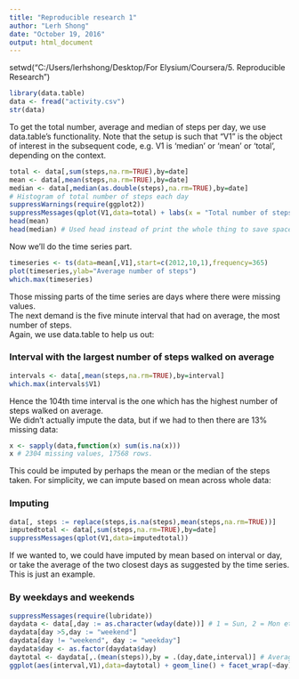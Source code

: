 ---
title: "Reproducible research 1"
author: "Lerh Shong"
date: "October 19, 2016"
output: html_document
---
setwd("C:/Users/lerhshong/Desktop/For Elysium/Coursera/5. Reproducible Research")

```{r}
library(data.table)
data <- fread("activity.csv") 
str(data)
```

To get the total number, average and median of steps per day, we use data.table's functionality. Note that the setup is such that "V1" is the object of interest in the subsequent code, e.g. V1 is 'median' or 'mean' or 'total', depending on the context.

```{r}
total <- data[,sum(steps,na.rm=TRUE),by=date]
mean <- data[,mean(steps,na.rm=TRUE),by=date]
median <- data[,median(as.double(steps),na.rm=TRUE),by=date]
# Histogram of total number of steps each day
suppressWarnings(require(ggplot2))
suppressMessages(qplot(V1,data=total) + labs(x = "Total number of steps"))
head(mean)
head(median) # Used head instead of print the whole thing to save space.
```

Now we'll do the time series part. 
```{r}
timeseries <- ts(data=mean[,V1],start=c(2012,10,1),frequency=365)
plot(timeseries,ylab="Average number of steps")
which.max(timeseries)
```

Those missing parts of the time series are days where there were missing values.  
The next demand is the five minute interval that had on average, the most number of steps.  
Again, we use data.table to help us out:

### Interval with the largest number of steps walked on average
```{r}
intervals <- data[,mean(steps,na.rm=TRUE),by=interval]
which.max(intervals$V1)
```
Hence the 104th time interval is the one which has the highest number of steps walked on average.  
We didn't actually impute the data, but if we had to then there are 13% missing data: 
```{r}
x <- sapply(data,function(x) sum(is.na(x))) 
x # 2304 missing values, 17568 rows.
```


This could be imputed by perhaps the mean or the median of the steps taken. For simplicity, we can impute based on mean across whole data:

### Imputing
```{r}
data[, steps := replace(steps,is.na(steps),mean(steps,na.rm=TRUE))]
imputedtotal <- data[,sum(steps,na.rm=TRUE),by=date]
suppressMessages(qplot(V1,data=imputedtotal))
```

If we wanted to, we could have imputed by mean based on interval or day, or take the average of the two closest days as suggested by the time series. This is just an example.

### By weekdays and weekends
```{r}
suppressMessages(require(lubridate))
daydata <- data[,day := as.character(wday(date))] # 1 = Sun, 2 = Mon etc.
daydata[day >5,day := "weekend"]
daydata[day != "weekend", day := "weekday"]
daydata$day <- as.factor(daydata$day)
daytotal <- daydata[,.(mean(steps)),by = .(day,date,interval)] # Average of steps by days
ggplot(aes(interval,V1),data=daytotal) + geom_line() + facet_wrap(~day)
```


